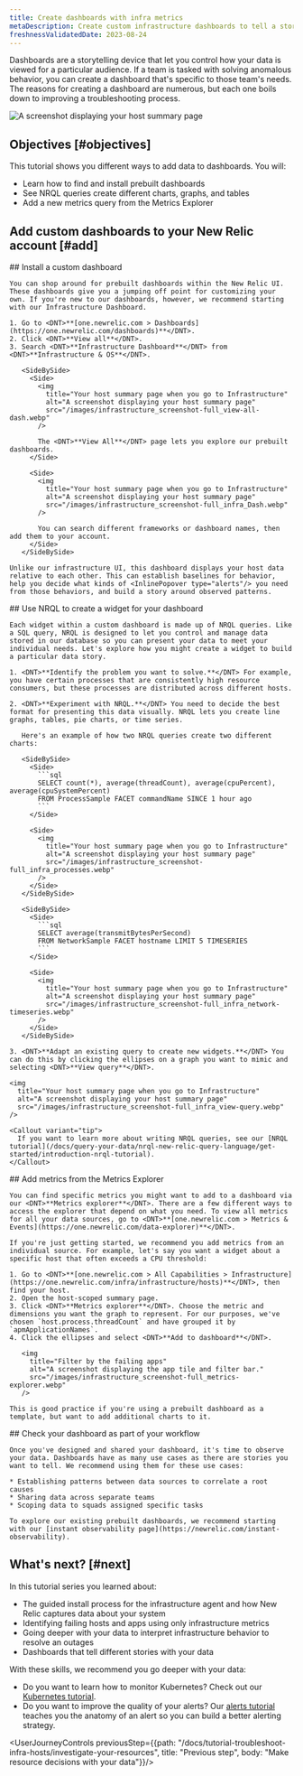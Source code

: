 ```yaml
---
title: Create dashboards with infra metrics 
metaDescription: Create custom infrastructure dashboards to tell a story about your system. 
freshnessValidatedDate: 2023-08-24
---
```


Dashboards are a storytelling device that let you control how your data is viewed for a particular audience. If a team is tasked with solving anomalous behavior, you can create a dashboard that's specific to those team's needs. The reasons for creating a dashboard are numerous, but each one boils down to improving a troubleshooting process.

<img
  title="Your host summary page when you go to Infrastructure"
  alt="A screenshot displaying your host summary page"
  src="/images/infrastructure_screenshot-full_custom-dash.webp"
/>

## Objectives [#objectives]

This tutorial shows you different ways to add data to dashboards. You will:

* Learn how to find and install prebuilt dashboards
* See NRQL queries create different charts, graphs, and tables
* Add a new metrics query from the Metrics Explorer

## Add custom dashboards to your New Relic account [#add]

<Steps>
  <Step>
    ## Install a custom dashboard

    You can shop around for prebuilt dashboards within the New Relic UI. These dashboards give you a jumping off point for customizing your own. If you're new to our dashboards, however, we recommend starting with our Infrastructure Dashboard.

    1. Go to <DNT>**[one.newrelic.com > Dashboards](https://one.newrelic.com/dashboards)**</DNT>.
    2. Click <DNT>**View all**</DNT>.
    3. Search <DNT>**Infrastructure Dashboard**</DNT> from <DNT>**Infrastructure & OS**</DNT>.

       <SideBySide>
         <Side>
           <img
             title="Your host summary page when you go to Infrastructure"
             alt="A screenshot displaying your host summary page"
             src="/images/infrastructure_screenshot-full_view-all-dash.webp"
           />

           The <DNT>**View All**</DNT> page lets you explore our prebuilt dashboards.
         </Side>

         <Side>
           <img
             title="Your host summary page when you go to Infrastructure"
             alt="A screenshot displaying your host summary page"
             src="/images/infrastructure_screenshot-full_infra_Dash.webp"
           />

           You can search different frameworks or dashboard names, then add them to your account.
         </Side>
       </SideBySide>

    Unlike our infrastructure UI, this dashboard displays your host data relative to each other. This can establish baselines for behavior, help you decide what kinds of <InlinePopover type="alerts"/> you need from those behaviors, and build a story around observed patterns.
  </Step>

  <Step>
    ## Use NRQL to create a widget for your dashboard

    Each widget within a custom dashboard is made up of NRQL queries. Like a SQL query, NRQL is designed to let you control and manage data stored in our database so you can present your data to meet your individual needs. Let's explore how you might create a widget to build a particular data story.

    1. <DNT>**Identify the problem you want to solve.**</DNT> For example, you have certain processes that are consistently high resource consumers, but these processes are distributed across different hosts.

    2. <DNT>**Experiment with NRQL.**</DNT> You need to decide the best format for presenting this data visually. NRQL lets you create line graphs, tables, pie charts, or time series.

       Here's an example of how two NRQL queries create two different charts:

       <SideBySide>
         <Side>
           ```sql
           SELECT count(*), average(threadCount), average(cpuPercent), average(cpuSystemPercent) 
           FROM ProcessSample FACET commandName SINCE 1 hour ago
           ```
         </Side>

         <Side>
           <img
             title="Your host summary page when you go to Infrastructure"
             alt="A screenshot displaying your host summary page"
             src="/images/infrastructure_screenshot-full_infra_processes.webp"
           />
         </Side>
       </SideBySide>

       <SideBySide>
         <Side>
           ```sql
           SELECT average(transmitBytesPerSecond) 
           FROM NetworkSample FACET hostname LIMIT 5 TIMESERIES 
           ```
         </Side>

         <Side>
           <img
             title="Your host summary page when you go to Infrastructure"
             alt="A screenshot displaying your host summary page"
             src="/images/infrastructure_screenshot-full_infra_network-timeseries.webp"
           />
         </Side>
       </SideBySide>

    3. <DNT>**Adapt an existing query to create new widgets.**</DNT> You can do this by clicking the ellipses on a graph you want to mimic and selecting <DNT>**View query**</DNT>.

    <img
      title="Your host summary page when you go to Infrastructure"
      alt="A screenshot displaying your host summary page"
      src="/images/infrastructure_screenshot-full_infra_view-query.webp"
    />

    <Callout variant="tip">
      If you want to learn more about writing NRQL queries, see our [NRQL tutorial](/docs/query-your-data/nrql-new-relic-query-language/get-started/introduction-nrql-tutorial).
    </Callout>
  </Step>

  <Step>
    ## Add metrics from the Metrics Explorer

    You can find specific metrics you might want to add to a dashboard via our <DNT>**Metrics explorer**</DNT>. There are a few different ways to access the explorer that depend on what you need. To view all metrics for all your data sources, go to <DNT>**[one.newrelic.com > Metrics & Events](https://one.newrelic.com/data-explorer)**</DNT>.

    If you're just getting started, we recommend you add metrics from an individual source. For example, let's say you want a widget about a specific host that often exceeds a CPU threshold:

    1. Go to <DNT>**[one.newrelic.com > All Capabilities > Infrastructure](https://one.newrelic.com/infra/infrastructure/hosts)**</DNT>, then find your host.
    2. Open the host-scoped summary page.
    3. Click <DNT>**Metrics explorer**</DNT>. Choose the metric and dimensions you want the graph to represent. For our purposes, we've chosen `host.process.threadCount` and have grouped it by `apmApplicationNames`.
    4. Click the ellipses and select <DNT>**Add to dashboard**</DNT>.

       <img
         title="Filter by the failing apps"
         alt="A screenshot displaying the app tile and filter bar."
         src="/images/infrastructure_screenshot-full_metrics-explorer.webp"
       />

    This is good practice if you're using a prebuilt dashboard as a template, but want to add additional charts to it.
  </Step>

  <Step>
    ## Check your dashboard as part of your workflow

    Once you've designed and shared your dashboard, it's time to observe your data. Dashboards have as many use cases as there are stories you want to tell. We recommend using them for these use cases:

    * Establishing patterns between data sources to correlate a root causes
    * Sharing data across separate teams
    * Scoping data to squads assigned specific tasks

    To explore our existing prebuilt dashboards, we recommend starting with our [instant observability page](https://newrelic.com/instant-observability).  

  </Step>
</Steps>

## What's next? [#next]

In this tutorial series you learned about:

* The guided install process for the infrastructure agent and how New Relic captures data about your system
* Identifying failing hosts and apps using only infrastructure metrics
* Going deeper with your data to interpret infrastructure behavior to resolve an outages
* Dashboards that tell different stories with your data

With these skills, we recommend you go deeper with your data:

* Do you want to learn how to monitor Kubernetes? Check out our [Kubernetes tutorial](/docs/tutorial-create-alerts/create-new-relic-alerts).
* Do you want to improve the quality of your alerts? Our [alerts tutorial](/docs/tutorial-create-alerts/create-new-relic-alerts) teaches you the anatomy of an alert so you can build a better alerting strategy.

<UserJourneyControls previousStep={{path: "/docs/tutorial-troubleshoot-infra-hosts/investigate-your-resources", title: "Previous step", body: "Make resource decisions with your data"}}/>
